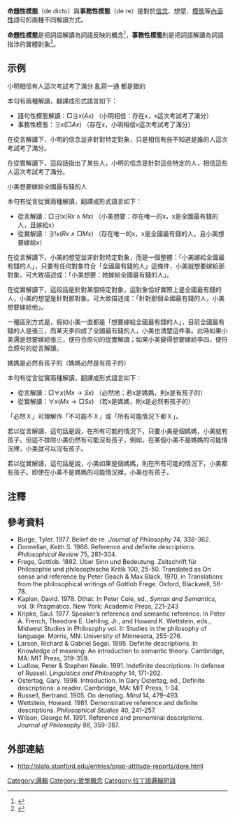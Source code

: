 '''命題性模態'''（de dicto）與'''事務性模態'''（de re）是對於[[信念|信念]]、想望、[[模態|模態]]等[[內涵|內涵性]]語句的兩種不同解讀方式。

'''命題性模態'''是把詞語解讀為詞語反映的概念<ref>{{Cite web |url=http://www.oxforddictionaries.com/definition/english/de-dicto |title=存档副本 |access-date=2014-03-31 |archive-date=2016-05-03 |archive-url=https://web.archive.org/web/20160503064815/http://www.oxforddictionaries.com/definition/english/de-dicto }}</ref>，'''事務性模態'''則是把詞語解讀為詞語指涉的實體對象<ref>{{Cite web |url=http://www.oxforddictionaries.com/definition/english/de-re |title=存档副本 |access-date=2014-03-31 |archive-date=2016-03-04 |archive-url=https://web.archive.org/web/20160304234003/http://www.oxforddictionaries.com/definition/english/de-re }}</ref>。

== 示例 ==
{{exampleH|信念}}
小明相信有人這次考試考了滿分
{{exampleF}}  亂寫一通 都是錯的

本句有兩種解讀，翻譯成形式語言如下：
* 語句性模態解讀：<math>\Box \exists x ( Ax )</math> （小明相信：存在x，x這次考試考了滿分）
* 事務性模態：<math>\exists x ( \Box Ax )</math> （存在x，小明相信x這次考試考了滿分）

在從言解讀下，小明的信念並非針對特定對象，只是相信有些不知道是誰的人這次考試考了滿分。

在從實解讀下，這段話指出了某些人，小明的信念是針對這些特定的人，相信這些人這次考試考了滿分。

{{exampleH|想望}}
小美想要嫁給全國最有錢的人
{{exampleF}}

本句有從言從實兩種解讀，翻譯成形式語言如下：
* 從言解讀：<math>\Box \exists ! x ( Rx \land Mx )</math> （小美想要：存在唯一的x，x是全國最有錢的人，且嫁給x）
* 從實解讀：<math>\exists ! x ( Rx \land \Box Mx )</math> （存在唯一的x，x是全國最有錢的人，且小美想要嫁給x）

在從言解讀下，小美的想望並非針對特定對象，而是一個整體：「小美嫁給全國最有錢的人」，只要有任何對象符合「全國最有錢的人」這條件，小美就想要嫁給那對象。可大致描述成：「小美想要：她嫁給全國最有錢的人」。

在從實解讀下，這段話是針對某個特定對象，這對象恰好實際上是全國最有錢的人，小美的想望是針對那對象。可大致描述成：「針對那個全國最有錢的人，小美想要嫁給他」。

一種區別方式是，假如小美一直都是「想要嫁給全國最有錢的人」，目前全國最有錢的人是張三，而某天李四成了全國最有錢的人，小美也清楚這件事。此時如果小美還是想要嫁給張三，便符合原句的從實解讀；如果小美變得想要嫁給李四，便符合原句的從言解讀。

{{exampleH|模態}}
媽媽是必然有孩子的（媽媽必然是有孩子的）
{{exampleF}}

本句有從言從實兩種解讀，翻譯成形式語言如下：
* 從言解讀：<math>\Box \forall x ( Mx \to Sx )</math> （必然地：若x是媽媽，則x是有孩子的）
* 從實解讀：<math>\forall x ( Mx \to \Box Sx )</math> （若x是媽媽，則x是必然有孩子的）

「必然Ｘ」可理解作「不可能不Ｘ」或「所有可能情況下都Ｘ」。

若以從言解讀，這句話是說，在所有可能的情況下，只要小美是個媽媽，小美就有孩子。但這不排除小美仍然有可能沒有孩子，例如，在某個小美不是媽媽的可能情況裡，小美就可以沒有孩子。

若以從實解讀，這句話是說，小美如果是個媽媽，則在所有可能的情況下，小美都有孩子。即使在小美不是媽媽的可能情況裡，小美也有孩子。

== 注釋 ==
{{Reflist}}

== 參考資料 ==
{{refbegin|2}}
* Burge, Tyler. 1977. Belief de re. ''Journal of Philosophy'' 74, 338-362.
* Donnellan, Keith S. 1966. Reference and definite descriptions. ''Philosophical Review'' 75, 281-304.
* Frege, Gottlob. 1892. Über Sinn und Bedeutung. Zeitschrift für Philosophie und philosophische Kritik 100, 25-50. Translated as On sense and reference by Peter Geach & Max Black, 1970, in Translations from the philosophical writings of Gottlob Frege. Oxford, Blackwell, 56-78. 
* Kaplan, David. 1978. Dthat. In Peter Cole, ed., ''Syntax and Semantics'', vol. 9: Pragmatics. New York: Academic Press, 221-243
* Kripke, Saul. 1977. Speaker’s reference and semantic reference. In Peter A. French, Theodore E. Uehling, Jr., and Howard K. Wettstein, eds., Midwest Studies in Philosophy vol. II: Studies in the philosophy of language. Morris, MN: University of Minnesota, 255-276. 
* Larson, Richard & Gabriel Segal. 1995. Definite descriptions. In Knowledge of meaning: An introduction to semantic theory. Cambridge, MA: MIT Press, 319-359.
* Ludlow, Peter & Stephen Neale. 1991. Indefinite descriptions: In defense of Russell. ''Linguistics and Philosophy'' 14, 171-202.
* Ostertag, Gary. 1998. Introduction. In Gary Ostertag, ed., Definite descriptions: a reader. Cambridge, MA: MIT Press, 1-34.
* Russell, Bertrand. 1905. On denoting. ''Mind'' 14, 479-493.
* Wettstein, Howard. 1981. Demonstrative reference and definite descriptions. ''Philosophical Studies'' 40, 241-257.
* Wilson, George M. 1991. Reference and pronominal descriptions. ''Journal of Philosophy'' 88, 359-387.
{{refend}}

== 外部連結 ==
* {{en}} http://plato.stanford.edu/entries/prop-attitude-reports/dere.html {{Wayback|url=http://plato.stanford.edu/entries/prop-attitude-reports/dere.html |date=20220331102440 }}

[[Category:邏輯|Category:邏輯]]
[[Category:哲學概念|Category:哲學概念]]
[[Category:拉丁語邏輯短語|Category:拉丁語邏輯短語]]